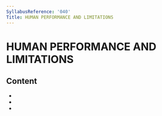 ```yaml
---
SyllabusReference: '040'
Title: HUMAN PERFORMANCE AND LIMITATIONS
---
```


# HUMAN PERFORMANCE AND LIMITATIONS

## Content

- <Link href="040.01" />
- <Link href="040.02" />
- <Link href="040.03" />

